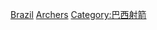{{Fooian fooers |Profession=射箭運動員 |Nationality=巴西人 |Country=巴西 |Supercategory=運動員 }}

[[Category:各國射箭運動員|Brazil]]
[[Category:巴西運動員|Archers]]
[[Category:巴西射箭|Category:巴西射箭]]